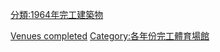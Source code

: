 {{10years|20世紀|完工體育場館|1964|各年份完工體育場館}}

[[Category:1964年體育|Venues completed]]
[[分類:1964年完工建築物|分類:1964年完工建築物]]
[[Category:各年份完工體育場館|Category:各年份完工體育場館]]